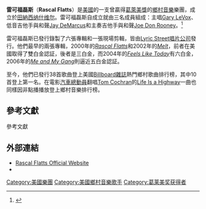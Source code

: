 {{Link style|time=2015-12-11T10:12:08+00:00}}
{{Infobox musical artist
|Name            = Rascal Flatts
|Img             = RascalFlatts.jpg
|Img_capt        = 雷可福磊斯、攝於2005年八月。
|Background      = group_or_band
|Origin          = [[美國|美國]][[田納西州|田納西州]][[纳什维尔_(田纳西州)|纳什维尔]]
|Genre           = [[鄉村音樂|鄉村音樂]]
|Years_active    = 2000年至今
|Label           = Lyric Street Records
|URL             = [http://www.rascalflatts.com/ www.rascalflatts.com] |
|Current_members = [[:en:Gary_LeVox|Gary LeVox]]<br />[[:en:Jay_DeMarcus|Jay DeMarcus]]<br />[[:en:Joe_Don_Rooney|Joe Don Rooney]]
}}
 
'''雷可福磊斯'''（'''Rascal Flatts'''）是[[美國|美國]]的一支曾贏得[[葛萊美獎|葛萊美獎]]的[[鄉村音樂|鄉村音樂]]樂團，成立於[[田納西|田納西]][[纳什维尔_(田纳西州)|纳什维尔]]。雷可福磊斯自成立就由三名成員組成：主唱[[:en:Gary_LeVox|Gary LeVox]]、低音吉他手與和聲[[:en:Jay_DeMarcus|Jay DeMarcus]]和主奏吉他手與和聲[[:en:Joe_Don_Rooney|Joe Don Rooney]]。<ref name="allmusic">{{cite web |url=http://wc04.allmusic.com/cg/amg.dll?p=amg&sql=11:0pftxq8kldhe~T1 |title=Rascal Flatts biography |accessdate=2007-10-04 |last=Cohoon |first=Rick |work=All Music Guide }}{{dead link|date=2018年5月 |bot=InternetArchiveBot |fix-attempted=yes }}</ref>

雷可福磊斯已發行錄製了六張專輯和一張現場剪輯，皆由[[:en:Lyric_Street_Records|Lyric Street唱片公司]]發行。他們最早的兩張專輯，2000年的''[[:en:Rascal_Flatts_(album)|Rascal Flatts]]''和2002年的''[[:en:Melt_(album)|Melt]]''，前者在美國取得了雙白金認証，後者是三白金，而2004年的''[[:en:Feels_Like_Today|Feels Like Today]]''有六白金，2006年的''[[:en:Me_and_My_Gang|Me and My Gang]]''則逼近五白金認証。

至今，他們已發行38首歌曲登上美國[[:en:Billboard_(magazine)|Billboard雜誌]]熱門鄉村歌曲排行榜，其中10首登上第一名。在電影[[汽車總動員|汽車總動員]]翻唱[[:en:Tom_Cochran|Tom Cochran]]的[[:en:Life_Is_a_Highway|Life Is a Highway]]一曲也同樣因非點播播放登上鄉村音樂排行榜。

== 參考文獻 ==
{{reflist}}
參考文獻

== 外部連結 ==
* [http://www.rascalflatts.com/ Rascal Flatts Official Website] {{Wayback|url=http://www.rascalflatts.com/ |date=20060125011657 }}
* {{myspace|rascalflatts|Rascal Flatts}}
{{Authority control}}
{{band-stub}}
{{US-stub}}
{{DEFAULTSORT:Rascal Flatts}}
[[Category:美國樂團|Category:美國樂團]]
[[Category:美國鄉村音樂歌手|Category:美國鄉村音樂歌手]]
[[Category:葛莱美奖获得者|Category:葛莱美奖获得者]]
